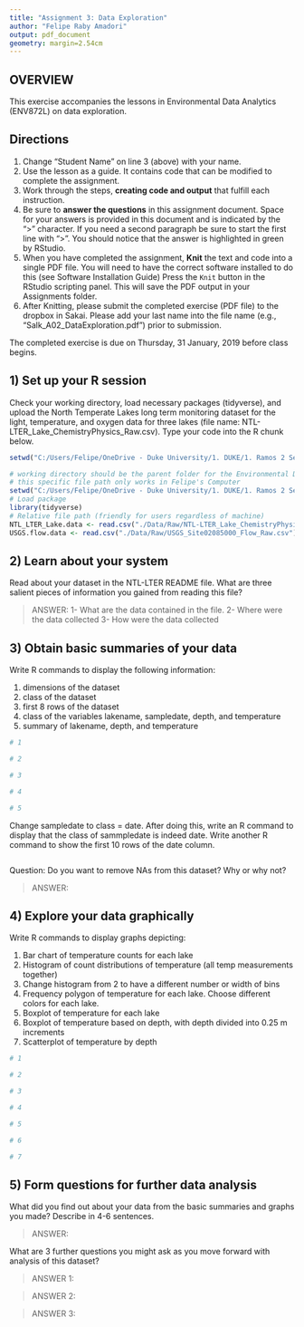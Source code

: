 ```yaml
---
title: "Assignment 3: Data Exploration"
author: "Felipe Raby Amadori"
output: pdf_document
geometry: margin=2.54cm
---
```


## OVERVIEW

This exercise accompanies the lessons in Environmental Data Analytics (ENV872L) on data exploration. 

## Directions
1. Change "Student Name" on line 3 (above) with your name.
2. Use the lesson as a guide. It contains code that can be modified to complete the assignment.
3. Work through the steps, **creating code and output** that fulfill each instruction.
4. Be sure to **answer the questions** in this assignment document.
Space for your answers is provided in this document and is indicated by the ">" character.
If you need a second paragraph be sure to start the first line with ">".
You should notice that the answer is highlighted in green by RStudio. 
6. When you have completed the assignment, **Knit** the text and code into a single PDF file.
You will need to have the correct software installed to do this (see Software Installation Guide)
Press the `Knit` button in the RStudio scripting panel.
This will save the PDF output in your Assignments folder.
8. After Knitting, please submit the completed exercise (PDF file) to the dropbox in Sakai. Please add your last name into the file name (e.g., "Salk_A02_DataExploration.pdf") prior to submission.

The completed exercise is due on Thursday, 31 January, 2019 before class begins.

## 1) Set up your R session

Check your working directory, load necessary packages (tidyverse), and upload the North Temperate Lakes long term monitoring dataset for the light, temperature, and oxygen data for three lakes (file name: NTL-LTER_Lake_ChemistryPhysics_Raw.csv). Type your code into the R chunk below.
```r
setwd("C:/Users/Felipe/OneDrive - Duke University/1. DUKE/1. Ramos 2 Semestre/EOS-872 Env. Data Analytics/Environmental_Data_Analytics")
```



```r
# working directory should be the parent folder for the Environmental Data Analytics Course
# this specific file path only works in Felipe's Computer
setwd("C:/Users/Felipe/OneDrive - Duke University/1. DUKE/1. Ramos 2 Semestre/EOS-872 Env. Data Analytics/Environmental_Data_Analytics") 
# Load package
library(tidyverse)
# Relative file path (friendly for users regardless of machine)
NTL_LTER_Lake.data <- read.csv("./Data/Raw/NTL-LTER_Lake_ChemistryPhysics_Raw.csv")
USGS.flow.data <- read.csv("./Data/Raw/USGS_Site02085000_Flow_Raw.csv")
```

## 2) Learn about your system

Read about your dataset in the NTL-LTER README file. What are three salient pieces of information you gained from reading this file?

> ANSWER: 1- What are the data contained in the file. 2- Where were the data collected 3- How were the data collected

## 3) Obtain basic summaries of your data

Write R commands to display the following information: 

1. dimensions of the dataset
2. class of the dataset
3. first 8 rows of the dataset
4. class of the variables lakename, sampledate, depth, and temperature
5. summary of lakename, depth, and temperature

```r
# 1

# 2

# 3

# 4

# 5

```

Change sampledate to class = date. After doing this, write an R command to display that the class of sammpledate is indeed date. Write another R command to show the first 10 rows of the date column. 

```r

```

Question: Do you want to remove NAs from this dataset? Why or why not?

> ANSWER: 


## 4) Explore your data graphically

Write R commands to display graphs depicting: 

1. Bar chart of temperature counts for each lake
2. Histogram of count distributions of temperature (all temp measurements together)
3. Change histogram from 2 to have a different number or width of bins
4. Frequency polygon of temperature for each lake. Choose different colors for each lake.
5. Boxplot of temperature for each lake
6. Boxplot of temperature based on depth, with depth divided into 0.25 m increments
7. Scatterplot of temperature by depth

```r
# 1

# 2

# 3

# 4

# 5

# 6

# 7 

```
## 5) Form questions for further data analysis

What did you find out about your data from the basic summaries and graphs you made? Describe in 4-6 sentences.

> ANSWER: 

What are 3 further questions you might ask as you move forward with  analysis of this dataset?

> ANSWER 1: 

> ANSWER 2: 

> ANSWER 3: 
